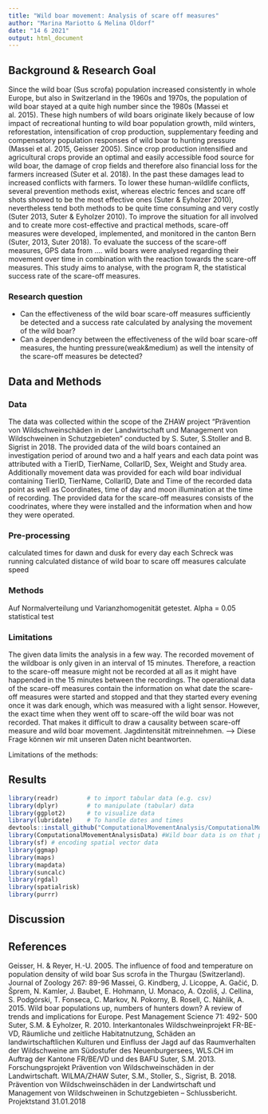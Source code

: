 ```yaml
---
title: "Wild boar movement: Analysis of scare off measures"
author: "Marina Mariotto & Melina Oldorf"
date: "14 6 2021"
output: html_document
---
```

## Background & Research Goal 
Since the wild boar (Sus scrofa) population increased consistently in whole Europe, but also in Switzerland in the 1960s and 1970s, the population of wild boar stayed at a quite high number since the 1980s (Massei et al. 2015). These high numbers of wild boars originate likely because of low impact of recreational hunting to wild boar population growth, mild winters, reforestation, intensification of crop production, supplementary feeding and compensatory population responses of wild boar to hunting pressure (Massei et al. 2015, Geisser 2005). Since crop production intensified and agricultural crops provide an optimal and easily accessible food source for wild boar, the damage of crop fields and therefore also financial loss for the farmers increased (Suter et al. 2018). In the past these damages lead to increased conflicts with farmers. To lower these human-wildlife conflicts, several prevention methods exist, whereas electric fences and scare off shots showed to be the most effective ones (Suter & Eyholzer 2010), nevertheless tend both methods to be quite time consuming and very costly (Suter 2013, Suter & Eyholzer 2010). To improve the situation for all involved and to create more cost-effective and practical methods, scare-off measures were developed, implemented, and monitored in the canton Bern (Suter, 2013, Suter 2018). To evaluate the success of the scare-off measures, GPS data from .... wild boars were analysed regarding their movement over time in combination with the reaction towards the scare-off measures.  This study aims to analyse, with the program R, the statistical success rate of the scare-off measures. 

### Research question
- Can the effectiveness of the wild boar scare-off measures sufficiently be detected and a success rate calculated by analysing the movement of the wild boar?
- Can a dependency between the effectiveness of the wild boar scare-off measures, the hunting pressure(weak&medium) as well the intensity of the scare-off measures be detected? 


## Data and Methods

### Data
The data was collected within the scope of the ZHAW project "Prävention von Wildschweinschäden
in der Landwirtschaft und Management von Wildschweinen in Schutzgebieten" conducted by S. Suter, S.Stoller and B. Sigrist in 2018. The provided data of the wild boars contained an investigation period of around two and a half years and each data point was attributed with a TierID, TierName, CollarID, Sex, Weight and Study area. Additionally movement data was provided for each wild boar individual containing TierID, TierName, CollarID, Date and Time of the recorded data point as well as Coordinates, time of day and moon illumination at the time of recording. The provided data for the scare-off measures consists of the coodrinates, where they were installed and the information when and how they were operated.

### Pre-processing 


calculated times for dawn and dusk for every day each Schreck was running
calculated distance of wild boar to scare off measures
calculate speed

### Methods
Auf Normalverteilung und Varianzhomogenität getestet. Alpha = 0.05
statistical test

### Limitations
The given data limits the analysis in a few way. The recorded movement of the wildboar is only given in an interval of 15 minutes. Therefore, a reaction to the scare-off measure might not be recorded at all as it might have happended in the 15 minutes between the recordings. The operational data of the scare-off measures contain the information on what date the scare-off measures were started and stopped and that they started every evening once it was dark enough, which was measured with a light sensor. However, the exact time when they went off to scare-off the wild boar was not recorded. That makes it difficult to draw a causality between scare-off measure and wild boar movement.
Jagdintensität mitreinnehmen. --> Diese Frage können wir mit unseren Daten nicht beantworten.

Limitations of the methods:

## Results
```r
library(readr)        # to import tabular data (e.g. csv)
library(dplyr)        # to manipulate (tabular) data
library(ggplot2)      # to visualize data
library(lubridate)    # To handle dates and times
devtools::install_github("ComputationalMovementAnalysis/ComputationalMovementAnalysisData") # getting data from R Package
library(ComputationalMovementAnalysisData) #Wild boar data is on that package
library(sf) # encoding spatial vector data 
library(ggmap)
library(maps)
library(mapdata)
library(suncalc)
library(rgdal)
library(spatialrisk)
library(purrr)
```



## Discussion

## References
Geisser, H. & Reyer, H.-U. 2005. The influence of food and temperature on population density of wild 	boar Sus scrofa in the Thurgau (Switzerland). Journal of Zoology 267: 89-96
Massei, G. Kindberg, J. Licoppe, A. Gačić, D. Šprem, N. Kamler, J. Baubet, E. Hohmann, U. Monaco, A. 	Ozoliš, J. Cellina, S. Podgórski, T. Fonseca, C. Markov, N. Pokorny, B. Rosell, C. Náhlik, A. 2015. 	Wild boar populations up, numbers of hunters down? A review of trends and implications for 	Europe. Pest Management Science 71: 492- 500
Suter, S.M. & Eyholzer, R. 2010. Interkantonales Wildschweinprojekt FR-BE-VD, Räumliche und 	zeitliche Habitatnutzung, Schäden an landwirtschaftlichen Kulturen und Einfluss der Jagd auf 	das Raumverhalten der Wildschweine am Südostufer des Neuenburgersees, WLS.CH im 	Auftrag der Kantone FR/BE/VD und des BAFU
Suter, S.M. 2013. Forschungsprojekt Prävention von Wildschweinschäden in der 	Landwirtschaft. WILMA/ZHAW 
Suter, S.M., Stoller, S., Sigrist, B. 2018. Prävention von Wildschweinschäden in der Landwirtschaft und 	Management von Wildschweinen in Schutzgebieten – Schlussbericht. Projektstand 31.01.2018


